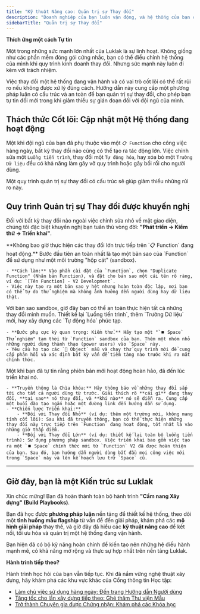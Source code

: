 ```yaml
---
title: "Kỹ thuật Nâng cao: Quản trị sự Thay đổi"
description: "Doanh nghiệp của bạn luôn vận động, và hệ thống của bạn cũng nên như vậy. Hãy học các phương pháp tốt nhất để kiểm thử, triển khai và quản lý các cập nhật một cách an toàn trên một hệ thống đang vận hành."
sidebarTitle: "Quản trị sự Thay đổi"
---
```


**Thích ứng một cách Tự tin**

<Info>
Một trong những sức mạnh lớn nhất của Luklak là sự linh hoạt. Không giống như các phần mềm đóng gói cứng nhắc, bạn có thể điều chỉnh hệ thống của mình khi quy trình kinh doanh thay đổi. Nhưng sức mạnh này luôn đi kèm với trách nhiệm.

Việc thay đổi một hệ thống đang vận hành và có vai trò cốt lõi có thể rất rủi ro nếu không được xử lý đúng cách. Hướng dẫn này cung cấp một phương pháp luận có cấu trúc và an toàn để bạn quản trị sự thay đổi, cho phép bạn tự tin đổi mới trong khi giảm thiểu sự gián đoạn đối với đội ngũ của mình.
</Info>

## **Thách thức Cốt lõi: Cập nhật một Hệ thống đang hoạt động**

Một khi đội ngũ của bạn đã phụ thuộc vào một `📋 Function` cho công việc hàng ngày, bất kỳ thay đổi nào cũng có thể tạo ra tác động lớn. Việc chỉnh sửa một `Luồng tiến trình`, thay đổi một `Tự động hóa`, hay xóa bỏ một `Trường Dữ liệu` đều có khả năng làm gãy vỡ quy trình hoặc gây bối rối cho người dùng.

Một quy trình quản trị sự thay đổi có cấu trúc sẽ giúp giảm thiểu những rủi ro này.

## **Quy trình Quản trị sự Thay đổi được khuyến nghị**

Đối với bất kỳ thay đổi nào ngoài việc chỉnh sửa nhỏ về mặt giao diện, chúng tôi đặc biệt khuyến nghị bạn tuân thủ vòng đời: **"Phát triển → Kiểm thử → Triển khai"**.

<CardGroup cols={1}>
  <Card title="Bước 1: Tạo môi trường Sandbox bằng cách Nhân bản Function" icon="vial" iconType="duotone">
    **Không bao giờ thực hiện các thay đổi lớn trực tiếp trên `📋 Function` đang hoạt động.** Bước đầu tiên an toàn nhất là tạo một bản sao của `Function` để sử dụng như một môi trường "hộp cát" (sandbox).

    - **Cách làm:** Vào phần cài đặt của `Function`, chọn "Duplicate Function" (Nhân bản Function), và đặt cho bản sao một cái tên rõ ràng, ví dụ: `[Tên Function] - V2 Development`.
    - Việc này tạo ra một bản sao y hệt nhưng hoàn toàn độc lập, nơi bạn có thể tự do thử nghiệm mà không ảnh hưởng đến người dùng hay dữ liệu thật.
  </Card>
  <Card title="Bước 2: Phát triển & Kiểm thử các thay đổi trong Sandbox" icon="user-gear" iconType="duotone">
    Với bản sao sandbox, giờ đây bạn có thể an toàn thực hiện tất cả những thay đổi mình muốn. Thiết kế lại `Luồng tiến trình`, thêm `Trường Dữ liệu` mới, hay xây dựng các `Tự động hóa` phức tạp.

    - **Bước phụ cực kỳ quan trọng: Kiểm thử.** Hãy tạo một "`⏹️ Space` Thử nghiệm" tạm thời từ `Function` sandbox của bạn. Thêm một nhóm nhỏ những người dùng thành thạo (power users) vào `Space` này.
    - Yêu cầu họ tạo các `🧊 Object` mẫu và chạy thử quy trình mới để cung cấp phản hồi và xác định bất kỳ vấn đề tiềm tàng nào trước khi ra mắt chính thức.
  </Card>
  <Card title="Bước 3: Truyền thông và Triển khai Phiên bản mới" icon="rocket-launch" iconType="duotone">
    Một khi bạn đã tự tin rằng phiên bản mới hoạt động hoàn hảo, đã đến lúc triển khai nó.

    - **Truyền thông là Chìa khóa:** Hãy thông báo về những thay đổi sắp tới cho tất cả người dùng từ trước. Giải thích rõ **cái gì** đang thay đổi, **tại sao** nó thay đổi, và **khi nào** nó sẽ diễn ra. Cung cấp một buổi đào tạo ngắn hoặc một đường link đến hướng dẫn sử dụng.
    - **Chiến lược Triển khai:**
        - **Đối với Thay đổi Nhỏ** (ví dụ: thêm một trường mới, không mang tính cốt lõi): Sau khi đã truyền thông, bạn có thể thực hiện những thay đổi này trực tiếp trên `Function` đang hoạt động, tốt nhất là vào những giờ thấp điểm.
        - **Đối với Thay đổi Lớn** (ví dụ: thiết kế lại toàn bộ luồng tiến trình): Sử dụng phương pháp sandbox. Việc triển khai bao gồm việc tạo ra một `⏹️ Space` chính thức mới từ `Function` V2 đã được hoàn thiện của bạn. Sau đó, bạn hướng dẫn người dùng bắt đầu mọi công việc mới trong `Space` này và lên kế hoạch lưu trữ `Space` cũ.
  </Card>
</CardGroup>

---

## **Giờ đây, bạn là một Kiến trúc sư Luklak**

Xin chúc mừng! Bạn đã hoàn thành toàn bộ hành trình **"Cẩm nang Xây dựng" (Build Playbooks)**.

Bạn đã học được **phương pháp luận** nền tảng để thiết kế hệ thống, theo dõi một **tình huống mẫu flagship** từ vấn đề đến giải pháp, khám phá các **mô hình giải pháp** thay thế, và giờ đây đã hiểu các **kỹ thuật nâng cao** để kết nối, tối ưu hóa và quản trị một hệ thống đang vận hành.

Bạn hiện đã có bộ kỹ năng hoàn chỉnh để kiến tạo nên những hệ điều hành mạnh mẽ, có khả năng mở rộng và thực sự hợp nhất trên nền tảng Luklak.

**Hành trình tiếp theo?**

Hành trình học hỏi của bạn vẫn tiếp tục. Khi đã nắm vững nghệ thuật xây dựng, hãy khám phá các khu vực khác của Cổng thông tin Học tập:

- [Làm chủ việc sử dụng hàng ngày: Đến trang Hướng dẫn Người dùng](/04-user-guides)
- [Tăng tốc cho lần xây dựng tiếp theo: Ghé thăm Thư viện Mẫu](/05-templates)
- [Trở thành Chuyên gia được Chứng nhận: Khám phá các Khóa học](/06-courses)